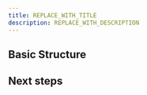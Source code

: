 ```yaml
---
title: REPLACE_WITH_TITLE
description: REPLACE_WITH_DESCRIPTION
---
```


<!--
TEMPLATE TITLE
==============

When to use this template:
Lorem Ipsum dolor

When not to use this template:
Lorem Ipsum dolor

Writing tips:
- Write in the present tense
- Use neutral pronouns (they/them instead of he/she and him/her)
- Be respectful to everyone
- Be aware of the potential for cultural misunderstandings
-->

<!-- Relevant imports: -->


## Basic Structure

## Next steps
<!--
Snippets
--------

<Reference to="https://www.example.com">
    Example Website
</Reference>
-->
